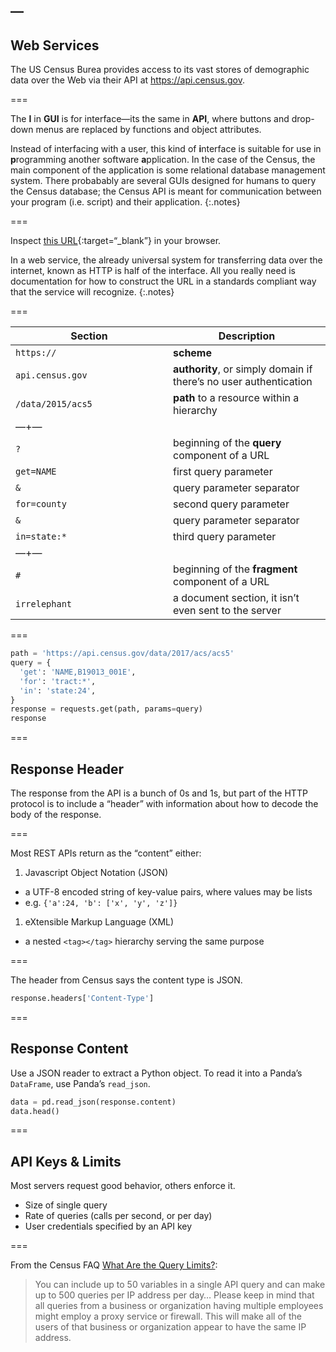 ---
---

## Web Services

The US Census Burea provides access to its vast stores of demographic
data over the Web via their API at <https://api.census.gov>.

===

The **I** in **GUI** is for interface---its the same in **API**, where buttons
and drop-down menus are replaced by functions and object attributes.

Instead of interfacing with a user, this kind of **i**nterface is suitable for
use in **p**rogramming another software **a**pplication. In the case of the
Census, the main component of the application is some relational database
management system. There probabably are several GUIs designed for humans to
query the Census database; the Census API is meant for communication between
your program (i.e. script) and their application.
{:.notes}

===

Inspect [this URL](https://api.census.gov/data/2015/acs5?get=NAME&for=county&in=state:24#irrelephant){:target="_blank"} in your browser.

In a web service, the already universal system for
transferring data over the internet, known as HTTP is half of the
interface. All you really need is documentation for how to construct
the URL in a standards compliant way that the service will recognize.
{:.notes}

===

| Section | Description |  
|---+---|
| `https://`        | **scheme** |
| `api.census.gov`  | **authority**, or simply domain if there's no user authentication |
| `/data/2015/acs5` | **path** to a resource within a hierarchy |
|---+---|
| `?`          | beginning of the **query** component of a URL |
| `get=NAME`   | first query parameter |
| `&`          | query parameter separator |
| `for=county` | second query parameter |
| `&`          | query parameter separator |
| `in=state:*` | third query parameter |
|---+---|
| `#`          | beginning of the **fragment** component of a URL |
| `irrelephant` | a document section, it isn't even sent to the server |

===

```python
path = 'https://api.census.gov/data/2017/acs/acs5'
query = {
  'get': 'NAME,B19013_001E',
  'for': 'tract:*',
  'in': 'state:24',
}
response = requests.get(path, params=query)
response
```

===

## Response Header

The response from the API is a bunch of 0s and 1s, but part of the
HTTP protocol is to include a "header" with information about how
to decode the body of the response.

===

Most REST APIs return as the "content" either:

1. Javascript Object Notation (JSON)
  - a UTF-8 encoded string of key-value pairs, where values may be lists
  - e.g. `{'a':24, 'b': ['x', 'y', 'z']}`
1. eXtensible Markup Language (XML)
  - a nested `<tag></tag>` hierarchy serving the same purpose

===

The header from Census says the content type is JSON.

```python
response.headers['Content-Type']
```

===

## Response Content

Use a JSON reader to extract a Python object. To read it into
a Panda's `DataFrame`, use Panda's `read_json`.

```python
data = pd.read_json(response.content)
data.head()
```

===

## API Keys & Limits

Most servers request good behavior, others enforce it.

- Size of single query
- Rate of queries (calls per second, or per day)
- User credentials specified by an API key

===

From the Census FAQ [What Are the Query Limits?](https://www.census.gov/data/developers/guidance/api-user-guide.Query_Components.html):

>You can include up to 50 variables in a single API query and can make
>up to 500 queries per IP address per day...  Please keep in mind that
>all queries from a business or organization having multiple employees
>might employ a proxy service or firewall. This will make all of the
>users of that business or organization appear to have the same IP
>address.
